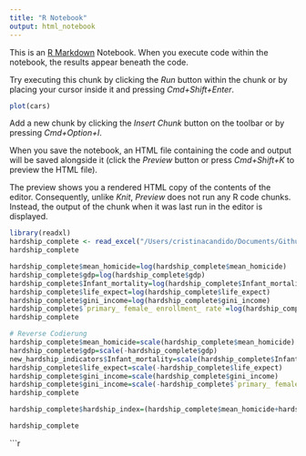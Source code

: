 ```yaml
---
title: "R Notebook"
output: html_notebook
---
```


This is an [R Markdown](http://rmarkdown.rstudio.com) Notebook. When you execute code within the notebook, the results appear beneath the code. 

Try executing this chunk by clicking the *Run* button within the chunk or by placing your cursor inside it and pressing *Cmd+Shift+Enter*. 

```r
plot(cars)
```

Add a new chunk by clicking the *Insert Chunk* button on the toolbar or by pressing *Cmd+Option+I*.

When you save the notebook, an HTML file containing the code and output will be saved alongside it (click the *Preview* button or press *Cmd+Shift+K* to preview the HTML file). 

The preview shows you a rendered HTML copy of the contents of the editor. Consequently, unlike *Knit*, *Preview* does not run any R code chunks. Instead, the output of the chunk when it was last run in the editor is displayed.

```r
library(readxl)
hardship_complete <- read_excel("/Users/cristinacandido/Documents/Github/risk_wvs/data/Hardship_complete.xlsx")
hardship_complete


```
```r
hardship_complete$mean_homicide=log(hardship_complete$mean_homicide)
hardship_complete$gdp=log(hardship_complete$gdp)
hardship_complete$Infant_mortality=log(hardship_complete$Infant_mortality)
hardship_complete$life_expect=log(hardship_complete$life_expect)
hardship_complete$gini_income=log(hardship_complete$gini_income)
hardship_complete$`primary_ female_ enrollment_ rate`=log(hardship_complete$`primary_ female_ enrollment_ rate`)
hardship_complete

# Reverse Codierung
hardship_complete$mean_homicide=scale(hardship_complete$mean_homicide)
hardship_complete$gdp=scale(-hardship_complete$gdp)
new_hardship_indicators$Infant_mortality=scale(hardship_complete$Infant_mortality)
hardship_complete$life_expect=scale(-hardship_complete$life_expect)
hardship_complete$gini_income=scale(hardship_complete$gini_income)
hardship_complete$gini_income=scale(-hardship_complete$`primary_ female_ enrollment_ rate`)
hardship_complete

hardship_complete$hardship_index=(hardship_complete$mean_homicide+hardship_complete$gdp+hardship_complete$gini_income+hardship_complete$life_expect+hardship_complete$Infant_mortality+hardship_complete$`primary_ female_ enrollment_ rate`)/6

hardship_complete


```
```r
